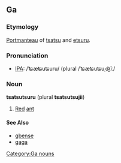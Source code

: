 ==Ga==
===Etymology===
[[Portmanteau]] of [[tsatsu]] and [[etsuru]].

===Pronunciation===
* [[Wiktionary:Pronunciation_key|IPA]]: /ˈʨæʨuʨuru/ (plural /ˈʨæʨuʨuˌʤĩː/

===Noun===
'''tsatsutsuru''' (plural '''tsatsutsujii''')
# [[red|Red]] [[ant]]

====See Also====
* [[gbense]]
* [[gaga]]

[[Category:Ga nouns]]